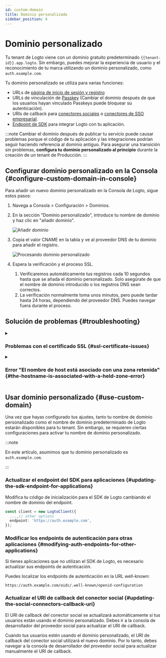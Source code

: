 ```yaml
---
id: custom-domain
title: Dominio personalizado
sidebar_position: 4
---
```


# Dominio personalizado

Tu tenant de Logto viene con un dominio gratuito predeterminado `{{tenant-id}}.app.logto`. Sin embargo, puedes mejorar la experiencia de usuario y el reconocimiento de tu marca utilizando un dominio personalizado, como `auth.example.com`.

Tu dominio personalizado se utiliza para varias funciones:

- URLs de [página de inicio de sesión y registro](/end-user-flows/sign-up-and-sign-in)
- URLs de vinculación de [Passkey](/end-user-flows/mfa/webauthn) (Cambiar el dominio después de que los usuarios hayan vinculado Passkeys puede bloquear su autenticación).
- URIs de callback para [conectores sociales](/connectors/social-connectors) o [conectores de SSO empresarial](/connectors/enterprise-connectors).
- [Endpoint de SDK](/integrate-logto/application-data-structure#openid-provider-configuration-endpoint) para integrar Logto con tu aplicación.

:::note
Cambiar el dominio después de publicar tu servicio puede causar problemas porque el código de tu aplicación y las integraciones podrían seguir haciendo referencia al dominio antiguo. Para asegurar una transición sin problemas, **configura tu dominio personalizado al principio** durante la creación de un tenant de Producción.
:::

## Configurar dominio personalizado en la Consola \{#configure-custom-domain-in-console}

Para añadir un nuevo dominio personalizado en la Consola de Logto, sigue estos pasos:

1. Navega a <CloudLink to="/tenant-settings/domains">Consola > Configuración > Dominios</CloudLink>.
2. En la sección "Dominio personalizado", introduce tu nombre de dominio y haz clic en "añadir dominio".

   <img src="/img/assets/custom-domain-section.jpeg" alt="Añadir dominio" />

3. Copia el valor CNAME en la tabla y ve al proveedor DNS de tu dominio para añadir el registro.

   <img src="/img/assets/custom-domain-processing.jpeg" alt="Procesando dominio personalizado" />

4. Espera la verificación y el proceso SSL.
   1. Verificaremos automáticamente tus registros cada 10 segundos hasta que se añada el dominio personalizado. Solo asegúrate de que el nombre de dominio introducido o los registros DNS sean correctos.
   2. La verificación normalmente toma unos minutos, pero puede tardar hasta 24 horas, dependiendo del proveedor DNS. Puedes navegar fuera durante el proceso.

## Solución de problemas \{#troubleshooting}

<details>
<summary>

### Problemas con el certificado SSL \{#ssl-certificate-issues}

</summary>

Si encuentras problemas con el certificado SSL al configurar tu dominio personalizado, puede estar relacionado con los registros CAA en tu configuración DNS. Los registros CAA especifican qué Autoridades Certificadoras (CAs) están autorizadas para emitir certificados para tu dominio. Si estás utilizando registros CAA, deberás autorizar tanto a "letsencrypt.org" como a "pki.goog" para que Logto pueda emitir certificados SSL.

Para solucionar y resolver problemas de certificados SSL relacionados con registros CAA, consulta la [documentación de Cloudflare](https://developers.cloudflare.com/ssl/edge-certificates/caa-records/) sobre registros CAA.

</details>

<details>
<summary>

### Error "El nombre de host está asociado con una zona retenida" \{#the-hostname-is-associated-with-a-held-zone-error}

</summary>

Si encuentras el mensaje de error "El nombre de host está asociado con una zona retenida, por favor contacta al propietario para que elimine la retención" al añadir un dominio personalizado, significa que el dominio ya está en la zona de Cloudflare y está configurado con el estado "Zone Hold". Consulta esta [documentación de Cloudflare](https://developers.cloudflare.com/fundamentals/setup/account/account-security/zone-holds/) para más información.

Para resolver este problema, deberás liberar la retención de la zona. Sigue el enlace anterior para obtener instrucciones sobre cómo liberar la retención de zona en Cloudflare.

</details>

## Usar dominio personalizado \{#use-custom-domain}

Una vez que hayas configurado tus ajustes, tanto tu nombre de dominio personalizado como el nombre de dominio predeterminado de Logto estarán disponibles para tu tenant. Sin embargo, se requieren ciertas configuraciones para activar tu nombre de dominio personalizado.

:::note

En este artículo, asumimos que tu dominio personalizado es `auth.example.com`.

:::

### Actualizar el endpoint del SDK para aplicaciones \{#updating-the-sdk-endpoint-for-applications}

Modifica tu código de inicialización para el SDK de Logto cambiando el nombre de dominio del endpoint.

```typescript
const client = new LogtoClient({
  ...,// other options
  endpoint: 'https://auth.example.com',
});
```

### Modificar los endpoints de autenticación para otras aplicaciones \{#modifying-auth-endpoints-for-other-applications}

Si tienes aplicaciones que no utilizan el SDK de Logto, es necesario actualizar sus endpoints de autenticación.

Puedes localizar los endpoints de autenticación en la URL well-known:

```
https://auth.example.com/oidc/.well-known/openid-configuration
```

### Actualizar el URI de callback del conector social \{#updating-the-social-connectors-callback-uri}

El URI de callback del conector social se actualizará automáticamente si tus usuarios están usando el dominio personalizado. Debes ir a la consola de desarrollador del proveedor social para actualizar el URI de callback.

Cuando tus usuarios estén usando el dominio personalizado, el URI de callback del conector social utilizará el nuevo dominio. Por lo tanto, debes navegar a la consola de desarrollador del proveedor social para actualizar manualmente el URI de callback.
